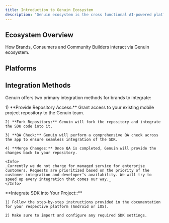 ```yaml
---
title: Introduction to Genuin Ecosystem
description: 'Genuin ecosystem is the cross functional AI-powered platform for building, managing, and marketing video based social communities on the open web for brands to want control over their 1st party social interaction data which otherwise is not available via social media platforms.'
---
```


## Ecosystem Overview

How Brands, Consumers and Community Builders interact via Genuin ecosystem.

## Platforms



## Integration Methods

Genuin offers two primary integration methods for brands to integrate:

<AccordionGroup>
  <Accordion title="Managed Service Integration">
    1) **Provide Repository Access:** Grant access to your existing mobile project repository to the Genuin team.

    2) **Fork Repository:** Genuin will fork the repository and integrate the SDK code into it.

    3) **QA Check:** Genuin will perform a comprehensive QA check across the app to ensure seamless integration of the SDK.

    4) **Merge Changes:** Once QA is completed, Genuin will provide the changes back to your repository.

    <Info>
    _Currently we do not charge for managed service for enterprise customers. Requests are prioritized based on the priority of the customer integration and developer’s availability. We will try to speed up every integration that comes our way._
    </Info>
  </Accordion>
  <Accordion title="Self Service Integration">
    **Integrate SDK into Your Project::**

    1) Follow the step-by-step instructions provided in the documentation for your respective platform (Android or iOS).

    2) Make sure to import and configure any required SDK settings.

  </Accordion>
</AccordionGroup>
